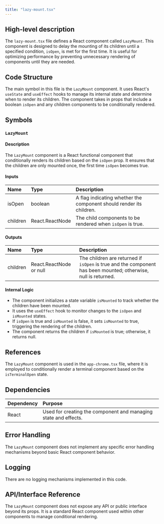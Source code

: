 ```yaml
---
title: "lazy-mount.tsx"
---
```


## High-level description

The `lazy-mount.tsx` file defines a React component called `LazyMount`. This component is designed to delay the mounting of its children until a specified condition, `isOpen`, is met for the first time. It is useful for optimizing performance by preventing unnecessary rendering of components until they are needed.

## Code Structure

The main symbol in this file is the `LazyMount` component. It uses React's `useState` and `useEffect` hooks to manage its internal state and determine when to render its children. The component takes in props that include a boolean `isOpen` and any children components to be conditionally rendered.

## Symbols

### `LazyMount`
#### Description
The `LazyMount` component is a React functional component that conditionally renders its children based on the `isOpen` prop. It ensures that the children are only mounted once, the first time `isOpen` becomes true.

#### Inputs
| Name     | Type                | Description                          |
|:---------|:--------------------|:-------------------------------------|
| isOpen   | boolean             | A flag indicating whether the component should render its children. |
| children | React.ReactNode     | The child components to be rendered when `isOpen` is true. |

#### Outputs
| Name     | Type                | Description                          |
|:---------|:--------------------|:-------------------------------------|
| children | React.ReactNode or null | The children are returned if `isOpen` is true and the component has been mounted; otherwise, null is returned. |

#### Internal Logic
- The component initializes a state variable `isMounted` to track whether the children have been mounted.
- It uses the `useEffect` hook to monitor changes to the `isOpen` and `isMounted` states.
- If `isOpen` is true and `isMounted` is false, it sets `isMounted` to true, triggering the rendering of the children.
- The component returns the children if `isMounted` is true; otherwise, it returns null.

## References

The `LazyMount` component is used in the `app-chrome.tsx` file, where it is employed to conditionally render a terminal component based on the `isTerminalOpen` state.

## Dependencies

| Dependency | Purpose |
|:-----------|:--------|
| React      | Used for creating the component and managing state and effects. |

## Error Handling

The `LazyMount` component does not implement any specific error handling mechanisms beyond basic React component behavior.

## Logging

There are no logging mechanisms implemented in this code.

## API/Interface Reference

The `LazyMount` component does not expose any API or public interface beyond its props. It is a standard React component used within other components to manage conditional rendering.